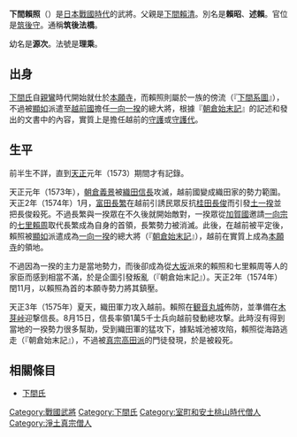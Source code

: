 {{japanese|japanese=下間 頼照|kana=しもつま らいしょう|romaji=Shimotsuma Raishō|舊寫=下間 賴照}}
'''下間賴照'''（{{bd|1516年||1575年}}）是[[日本戰國時代|日本戰國時代]]的武將。父親是[[下間賴清|下間賴清]]。別名是'''賴昭'''、'''述賴'''。官位是[[筑後守|筑後守]]。通稱'''筑後法橋'''。

幼名是'''源次'''。法號是'''理乘'''。

== 出身 ==
[[下間氏|下間氏]]自[[親鸞|親鸞]]時代開始就仕於[[本願寺|本願寺]]，而賴照則屬於一族的傍流（『[[下間系圖|下間系圖]]』），不過被[[顯如|顯如]]派遣至[[越前國|越前國]]擔任[[一向一揆|一向一揆]]的總大將，根據『[[朝倉始末記|朝倉始末記]]』的記述和發出的文書中的內容，實質上是擔任越前的[[守護|守護]]或[[守護代|守護代]]。

== 生平 ==
前半生不詳，直到[[天正_(日本)|天正]]元年（1573）期間才有記錄。

天正元年（1573年），[[朝倉義景|朝倉義景]]被[[織田信長|織田信長]]攻滅，越前國變成織田家的勢力範圍。天正2年（1574年）1月，[[富田長繁|富田長繁]]在越前引誘民眾反抗[[桂田長俊|桂田長俊]]而引發[[土一揆|土一揆]]並把長俊殺死。不過長繁與一揆眾在不久後就開始敵對，一揆眾從[[加賀國|加賀國]]邀請[[一向宗|一向宗]]的[[七里賴周|七里賴周]]取代長繁成為自身的首領，長繁勢力被消滅。此後，在越前被平定後，賴照被[[顯如|顯如]]派遣成為[[一向一揆|一向一揆]]的總大將（『[[朝倉始末記|朝倉始末記]]』），越前在實質上成為[[本願寺|本願寺]]的領地。

不過因為一揆的主力是當地勢力，而後卻成為從[[大阪市|大坂]]派來的賴照和七里賴周等人的家臣而感到相當不滿，於是企圖引發叛亂（『朝倉始末記』）。天正2年（1574年）閏11月，以賴照為首的本願寺勢力將其鎮壓。

天正3年（1575年）夏天，織田軍力攻入越前。賴照在[[観音丸城|観音丸城]]佈防，並準備在[[木芽峠|木芽峠]]迎撃信長。8月15日，信長率領1萬5千士兵向越前發動總攻撃。此時沒有得到當地的一揆勢力很多幫助，受到織田軍的猛攻下，據點城池被攻陷，賴照從海路逃走（『朝倉始末記』），不過被[[真宗高田派|真宗高田派]]的門徒發現，於是被殺死。

== 相關條目 ==
*[[下間氏|下間氏]]

[[Category:戰國武將|Category:戰國武將]]
[[Category:下間氏|Category:下間氏]]
[[Category:室町和安土桃山時代僧人|Category:室町和安土桃山時代僧人]]
[[Category:淨土真宗僧人|Category:淨土真宗僧人]]